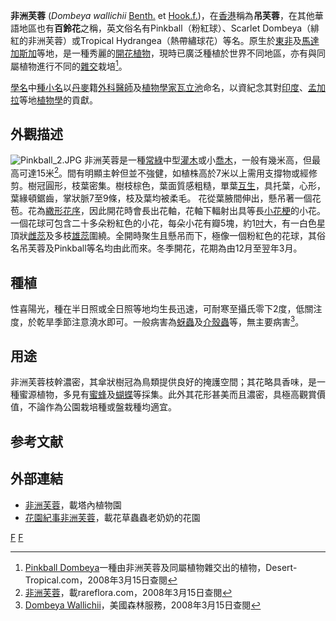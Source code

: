 {{Speciesbox
| taxon = Dombeya wallichii
| image = Pinkball 1.JPG
| image_caption = 攝於[[沙田公園|沙田公園]]的一株非洲芙蓉
| binomial_authority = [[Benth.|Benth.]] et [[Hook.f.|Hook.f.]]
}}

'''非洲芙蓉''' (''Dombeya wallichii'' [[Benth.|Benth.]] et [[Hook.f.|Hook.f.]])，在[[香港|香港]]稱為'''吊芙蓉'''，在其他華語地區也有'''百鈴花'''之稱，英文俗名有Pinkball（粉紅球）、Scarlet Dombeya（緋紅的非洲芙蓉）或Tropical Hydrangea（熱帶繡球花）等名。原生於[[非洲|東非]]及[[馬達加斯加|馬達加斯加]]等地，是一種秀麗的[[開花植物|開花植物]]，現時已廣泛種植於世界不同地區，亦有與同屬植物進行不同的[[雜交|雜交]]栽培<ref>[http://www.desert-tropicals.com/Plants/Sterculiaceae/Dombeya_cayeuxii.html Pinkball Dombeya]一種由非洲芙蓉及同屬植物雜交出的植物，Desert-Tropical.com，2008年3月15日查閱</ref>。

[[學名|學名]]中[[種小名|種小名]]以[[丹麥|丹麥]]籍[[外科醫生|外科醫師]]及[[植物學家|植物學家]][[瓦立池|瓦立池]]命名，以資紀念其對[[印度|印度]]、[[孟加拉|孟加拉]]等地[[植物學|植物學]]的貢獻。

==外觀描述==
[[File:Pinkball_2.JPG|thumb]]
非洲芙蓉是一種[[常綠|常綠]]中型[[灌木|灌木]]或小[[喬木|喬木]]，一般有幾米高，但最高可達15米<ref>[http://www.rareflora.com/dombeyawa.htm 非洲芙蓉]，載rareflora.com，2008年3月15日查閱</ref>。間有明顯主幹但並不強健，如植株高於7米以上需用支撐物或經修剪。樹冠圓形，枝葉密集。樹枝棕色，葉面質感粗糙，單葉[[互生|互生]]，具托葉，心形，葉緣頓鋸齒，掌狀脈7至9條，枝及葉均被柔毛。
花從葉腋間伸出，懸吊著一個花苞。花為[[繖形花序|繖形花序]]，因此開花時會長出花軸，花軸下輻射出具等長[[小花梗|小花梗]]的小花。一個花球可包含二十多朵粉紅色的小花，每朵小花有瓣5塊，約1[[吋|吋]]大，有一白色星頂狀[[雌蕊|雌蕊]]及多枝[[雄蕊|雄蕊]]圍繞。全開時聚生且懸吊而下，極像一個粉紅色的花球，其俗名吊芙蓉及Pinkball等名均由此而來。冬季開花，花期為由12月至翌年3月。

==種植==
性喜陽光，種在半日照或全日照等地均生長迅速，可耐寒至攝氏零下2度，低關注度，於乾旱季節注意澆水即可。一般病害為[[蚜蟲|蚜蟲]]及[[介殼蟲|介殼蟲]]等，無主要病害<ref>[http://hort.ufl.edu/trees/DOMWALA.pdf Dombeya Wallichii]，美國森林服務，2008年3月15日查閱</ref>。

==用途==
非洲芙蓉枝幹濃密，其傘狀樹冠為鳥類提供良好的掩護空間；其花略具香味，是一種蜜源植物，多見有[[蜜蜂|蜜蜂]]及[[蝴蝶|蝴蝶]]等採集。此外其花形甚美而且濃密，具極高觀賞價值，不論作為公園栽培種或盤栽種均適宜。

==参考文献==
<div class="references-small">
<references />
</div>

==外部連結==
* [http://www.tbg.org.tw/~tbgweb/cgi-bin/view.cgi?forum=3&topic=8321 非洲芙蓉]{{dead link|date=2018年2月 |bot=InternetArchiveBot |fix-attempted=yes }}，載塔內植物園
* [http://tw.myblog.yahoo.com/lynn-garden/article?mid=691&sc=1 花園紀事非洲芙蓉]{{dead link|date=2018年2月 |bot=InternetArchiveBot |fix-attempted=yes }}，載花草蟲蟲老奶奶的花園

{{Commonscat|Dombeya wallichii}}
{{Taxonbar}}
[[Category:梧桐亞科|F]]
[[Category:非洲芙蓉属|F]]